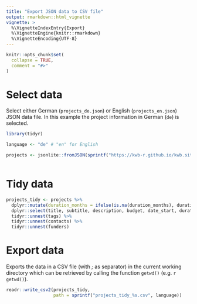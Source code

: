 ```yaml
---
title: "Export JSON data to CSV file"
output: rmarkdown::html_vignette
vignette: >
  %\VignetteIndexEntry{Export}
  %\VignetteEngine{knitr::rmarkdown}
  %\VignetteEncoding{UTF-8}
---
```


```r
knitr::opts_chunk$set(
  collapse = TRUE,
  comment = "#>"
)
```



# Select data

Select either German (`projects_de.json`) or English  (`projects_en.json`) JSON data file. In this example 
the project information in German (`de`) is selected.

```r
library(tidyr)

language <- "de" # "en" for English

projects <- jsonlite::fromJSON(sprintf("https://kwb-r.github.io/kwb.site/projects_%s.json", language)) 
       
```

# Tidy data

```r
    
projects_tidy <- projects %>%  
  dplyr::mutate(duration_months = ifelse(is.na(duration_months), duration_years * 12, duration_months)) %>% 
  dplyr::select(title, subtitle, description, budget, date_start, duration_months, language, tags, contacts, funders) %>% 
  tidyr::unnest(tags) %>% 
  tidyr::unnest(contacts) %>%  
  tidyr::unnest(funders)
```

# Export data 

Exports the data in a CSV file (with *;* as separator) in the current working directory which can be retrieved by calling the function `getwd()` (e.g. ``r getwd()``).

```r
readr::write_csv2(projects_tidy, 
                  path = sprintf("projects_tidy_%s.csv", language))
````

